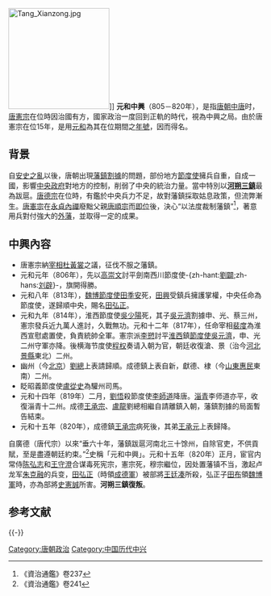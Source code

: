 [[File:Tang_Xianzong.jpg|200px]]]]
'''元和中興'''（805－820年），是指[[唐朝|唐朝]][[中唐|中唐]]时，[[唐憲宗|唐憲宗]]在位時因治國有方，國家政治一度回到正軌的時代，視為中興之局。由於唐憲宗在位15年，是用[[元和_(唐憲宗)|元和]]為其在位期間之[[年號|年號]]，因而得名。

==背景==
自[[安史之亂|安史之亂]]以後，唐朝出現[[藩鎮割據|藩鎮割據]]的問題，部份地方[[節度使|節度使]]擁兵自重，自成一國，影響[[中央政府|中央政府]]對地方的控制，削弱了中央的統治力量。當中特別以'''[[河朔三鎮|河朔三鎮]]'''最為跋扈。[[唐德宗|唐德宗]]在位時，有鑑於中央兵力不足，故對藩鎮採取姑息政策，但流弊漸生。[[唐憲宗|唐憲宗]]在[[永貞內禪|永貞內禪]]廢黜父親[[唐順宗|唐順宗]]而[[即位|即位]]後，決心“以法度裁制藩鎮”<ref>《資治通鑑》卷237</ref>，著意用兵對付強大的[[藩镇|外藩]]，並取得一定的成果。

==中興內容==
*唐憲宗納[[宰相|宰相]][[杜黃裳|杜黃裳]]之議，征伐不服之藩鎮。
*元和元年（806年），先以[[高崇文|高崇文]]討平劍南西川節度使-{zh-hant:[[劉闢_(唐朝)|劉闢]];zh-hans:[[劉闢_(唐朝)|刘辟]]}-，旗開得勝。
*元和八年（813年），[[魏博節度使|魏博節度使]][[田季安|田季安]]死，[[田興|田興]]受鎮兵擁護掌權，中央任命為節度使，遂歸順中央，賜名[[田弘正|田弘正]]。
*元和九年（814年），淮西節度使[[吳少陽|吳少陽]]死，其子[[吳元濟|吳元濟]]割據申、光、蔡三州，憲宗發兵近九萬人進討，久戰無功。元和十二年（817年），任命宰相[[裴度|裴度]]為淮西宣慰處置使，負責統帥全軍。憲宗派[[李愬|李愬]]討平[[淮西|淮西]]鎮[[節度使|節度使]][[吳元濟|吳元濟]]，申、光二州守軍亦降。後横海节度使[[程权|程权]]奏请入朝为官，朝廷收復滄、景（治今[[河北|河北]][[景縣|景縣]]東北）二州。
*幽州（今[[北京|北京]]）[[劉總|劉總]]上表請歸順。成德鎮上表自新，獻德、棣（今[[山東|山東]][[惠民|惠民]]東南）二州。
*眨昭義節度使[[盧從史|盧從史]]為驩州司馬。
*元和十四年（819年）二月，[[劉悟|劉悟]]殺節度使[[李師道|李師道]]降唐。[[淄青節度使|淄青]]李师道亦平，收復淄青十二州。成德[[王承宗|王承宗]]、[[盧龍節度使|盧龍]]劉總相繼自請離鎮入朝，藩鎮割據的局面暫告結束。
*元和十五年（820年），成德鎮[[王承宗|王承宗]]病死後，其弟[[王承元|王承元]]上表歸降。

自廣德（唐代宗）以來“垂六十年，藩鎮跋扈河南北三十馀州，自除官吏，不供貢賦，至是盡遵朝廷約束。”<ref>《資治通鑑》卷241</ref>史稱「元和中興」。元和十五年（820年）正月，宦官内常侍[[陈弘志|陈弘志]]和[[王守澄|王守澄]]合谋毒死宪宗，憲宗死，穆宗繼位，因处置藩镇不当，激起卢龙军[[朱克融|朱克融]]的兵变，[[田弘正|田弘正]]（時領[[成德節度使|成德軍]]）被部將[[王廷凑|王廷凑]]所殺，弘正子[[田布_(唐朝)|田布]]領[[魏博軍|魏博軍]]時，亦為部將[[史憲誠|史憲誠]]所害。'''河朔三鎮復叛'''。

== 参考文献 ==
{{Reflist}}

{{-}}
{{元和中兴}}
{{唐朝歷史事件|cat=1|index=YYZX}}

[[Category:唐朝政治|Category:唐朝政治]]
[[Category:中国历代中兴|Category:中国历代中兴]]